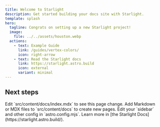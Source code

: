 ```yaml
---
title: Welcome to Starlight
description: Get started building your docs site with Starlight.
template: splash
hero:
  tagline: Congrats on setting up a new Starlight project!
  image:
    file: ../../assets/houston.webp
  actions:
    - text: Example Guide
      link: /guides/vertex-colors/
      icon: right-arrow
    - text: Read the Starlight docs
      link: https://starlight.astro.build
      icon: external
      variant: minimal
---
```



## Next steps

<CardGrid stagger>
	<Card
		title="Update content"
		icon="pencil"
	>
		Edit `src/content/docs/index.mdx` to see this page change.
	</Card>
	<Card
		title="Add new content"
		icon="add-document"
	>
		Add Markdown or MDX files to `src/content/docs` to create new pages.
	</Card>
	<Card
		title="Configure your site"
		icon="setting"
	>
		Edit your `sidebar` and other config in `astro.config.mjs`.
	</Card>
	<Card
		title="Read the docs"
		icon="open-book"
	>
		Learn more in [the Starlight Docs](https://starlight.astro.build/).
	</Card>
</CardGrid>

